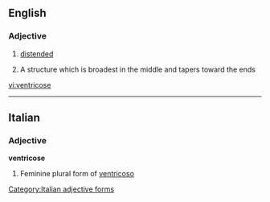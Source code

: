 ==English==

===Adjective===
{{infl|en|adjective}}
#[[distended]]
# {{context|mycology}} A structure which is broadest in the middle and tapers toward the ends

[[vi:ventricose]]

----
==Italian==

===Adjective===
'''ventricose''' {{f}}

# Feminine plural form of [[ventricoso]]
[[Category:Italian adjective forms]]
{{rfc-auto}}